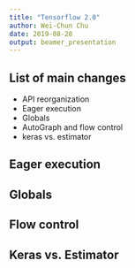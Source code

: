 ```yaml
---
title: "Tensorflow 2.0"
author: Wei-Chun Chu
date: 2019-08-28
output: beamer_presentation
---
```


## List of main changes

- API reorganization
- Eager execution
- Globals
- AutoGraph and flow control
- keras vs. estimator

## Eager execution



## Globals

## Flow control

## Keras vs. Estimator
